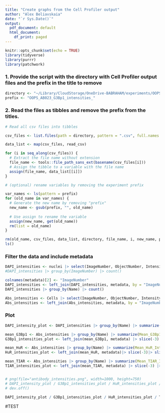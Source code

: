 ```yaml
---
title: "Create graphs from the Cell Profiler output"
author: "Alex Beliavskaia"
date: "`r Sys.Date()`"
output:
  pdf_document: default
  html_document:
    df_print: paged
---
```


```r
knitr::opts_chunk$set(echo = TRUE)
library(tidyverse)
library(purrr)
library(patchwork)
```

### 1.  Provide the script with the directory with Cell Profiler output files and the prefix in the title to remove

```r

directory <- "~/Library/CloudStorage/OneDrive-BABRAHAM/experiments/OOPS_AB023_titration/tiff_for_cell_profiler"
prefix <- "OOPS_AB023_G3Bp1_intensities_"

```

### 2.  Read the files as tibbles and remove the prefix from the titles.

```r
# Read all csv files into tibbles

csv_files <- list.files(path = directory, pattern = ".csv", full.names = TRUE)

data_list <- map(csv_files, read_csv)

for (i in seq_along(csv_files)) {
  # Extract the file name without extension
  file_name <- tools::file_path_sans_ext(basename(csv_files[i]))
  # Assign the tibble to a variable with the file name
  assign(file_name, data_list[[i]])
}

# (optional) rename variables by removing the experiment prefix

var_names <- ls(pattern = prefix)
for (old_name in var_names) {
  # Generate the new name by removing "prefix"
  new_name <- gsub(prefix, "", old_name)
  
  # Use assign to rename the variable
  assign(new_name, get(old_name))
  rm(list = old_name)
}

rm(old_name, csv_files, data_list, directory, file_name, i, new_name, prefix, var_names)
ls()
```


### Filter the data and include metadata

```r
DAPI_intensities <- nuclei |> select(ImageNumber, ObjectNumber, Intensity_IntegratedIntensity_DAPI)
#DAPI_intensities |> group_by(ImageNumber) |> count()

colnames(metadata)[2] <- "ImageNumber"
DAPI_intensities <- left_join(DAPI_intensities, metadata, by = "ImageNumber")
DAPI_intensities |> group_by(Name) |> count()

Abs_intensities <- Cells |> select(ImageNumber, ObjectNumber, Intensity_IntegratedIntensity_G3Bp1, Intensity_IntegratedIntensity_HUR, Intensity_IntegratedIntensity_TIAR)
Abs_intensities <- left_join(Abs_intensities, metadata, by = "ImageNumber")

```

### Plot

```r

DAPI_intensity_plot <- DAPI_intensities |> group_by(Name) |> summarize(Mean_DAPI_Intensity = mean(Intensity_IntegratedIntensity_DAPI), SD_DAPI_Intensity = sd(Intensity_IntegratedIntensity_DAPI)) |>  ggplot(aes(x = factor(Name), y = Mean_DAPI_Intensity)) + geom_bar(stat = "identity", fill="cornflowerblue") + labs(x = "Image Number", y = "Mean DAPI Intensity") + geom_errorbar(aes(ymin = Mean_DAPI_Intensity - SD_DAPI_Intensity, ymax = Mean_DAPI_Intensity + SD_DAPI_Intensity), width = 0.2)  + ggtitle("Mean DAPI Intensity per Cell") + theme_bw() + theme(axis.text.x = element_text(angle = 30, hjust = 1))

mean_G3Bp1 <- Abs_intensities |> group_by(Name) |> summarize(Mean_G3Bp1_Intensity = mean(Intensity_IntegratedIntensity_G3Bp1), SD_G3Bp1_Intensity = sd(Intensity_IntegratedIntensity_G3Bp1))
G3Bp1_intensities_plot <- left_join(mean_G3Bp1, metadata) |> slice(-3)|> slice(-5) |> ggplot(aes(x = factor(Name), y = Mean_G3Bp1_Intensity, fill = G3Bp1)) + geom_bar(stat = "identity") + labs(x = "Image Number", y = "Mean G3Bp1 Intensity") + geom_errorbar(aes(ymin = Mean_G3Bp1_Intensity - SD_G3Bp1_Intensity, ymax = Mean_G3Bp1_Intensity + SD_G3Bp1_Intensity), width = 0.2)  + ggtitle("Mean G3Bp1 Intensity per Cell") + theme_bw() + scale_fill_manual(values = c("pos" = "forestgreen", "neg" = "gray")) + theme(axis.text.x = element_text(angle = 30, hjust = 1))

mean_HuR <- Abs_intensities |> group_by(Name) |> summarize(Mean_HuR_Intensity = mean(Intensity_IntegratedIntensity_HUR), SD_HuR_Intensity = sd(Intensity_IntegratedIntensity_HUR))
HuR_intensities_plot <- left_join(mean_HuR, metadata)|> slice(-3)|> slice(-5)  |> ggplot(aes(x = factor(Name), y = Mean_HuR_Intensity, fill = HUR)) + geom_bar(stat = "identity") + labs(x = "Image Number", y = "Mean HuR Intensity") + geom_errorbar(aes(ymin = Mean_HuR_Intensity - SD_HuR_Intensity, ymax = Mean_HuR_Intensity + SD_HuR_Intensity), width = 0.2)  + ggtitle("Mean HuR Intensity per Cell") + theme_bw() + scale_fill_manual(values = c("pos" = "red3", "neg" = "gray")) + theme(axis.text.x = element_text(angle = 30, hjust = 1))

mean_TIAR <- Abs_intensities |> group_by(Name) |> summarize(Mean_TIAR_Intensity = mean(Intensity_IntegratedIntensity_TIAR), SD_TIAR_Intensity = sd(Intensity_IntegratedIntensity_TIAR))
TIAR_intensities_plot <- left_join(mean_TIAR, metadata) |> slice(-3) |> slice(-5) |> ggplot(aes(x = factor(Name), y = Mean_TIAR_Intensity, fill = TIAR)) + geom_bar(stat = "identity") + labs(x = "Image Number", y = "Mean TIAR Intensity") + geom_errorbar(aes(ymin = Mean_TIAR_Intensity - SD_TIAR_Intensity, ymax = Mean_TIAR_Intensity + SD_TIAR_Intensity), width = 0.2)  + ggtitle("Mean TIAR Intensity per Cell") + theme_bw() + scale_fill_manual(values = c("pos" = "gold1", "neg" = "gray")) + theme(axis.text.x = element_text(angle = 30, hjust = 1))


# png(file="antibody_intensities.png", width=1000, height=750)
# DAPI_intensity_plot / G3Bp1_intensities_plot / HuR_intensities_plot / TIAR_intensities_plot
# dev.off()
```

```r
DAPI_intensity_plot / G3Bp1_intensities_plot / HuR_intensities_plot / TIAR_intensities_plot
```
#TEST
